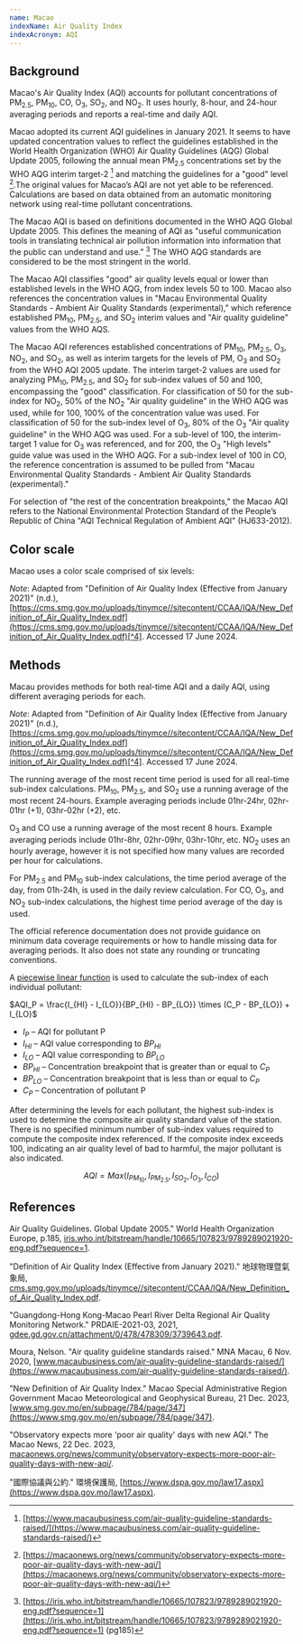 ```yaml
---
name: Macao
indexName: Air Quality Index
indexAcronym: AQI
---
```



## Background

Macao's Air Quality Index (AQI) accounts for pollutant concentrations of PM<sub>2.5</sub>, PM<sub>10</sub>, CO, O<sub>3</sub>, SO<sub>2</sub>, and NO<sub>2</sub>. It uses hourly, 8-hour, and 24-hour averaging periods and reports a real-time and daily AQI.

Macao adopted its current AQI guidelines in January 2021. It seems to have updated concentration values to reflect the guidelines established in the World Health Organization (WHO) Air Quality Guidelines (AQG) Global Update 2005, following the annual mean PM<sub>2.5</sub> concentrations set by the WHO AQG interim target-2 [^1] and matching the guidelines for a "good" level [^2].The original values for Macao’s AQI are not yet able to be referenced. Calculations are based on data obtained from an automatic monitoring network using real-time pollutant concentrations.

The Macao AQI is based on definitions documented in the WHO AQG Global Update 2005. This defines the meaning of AQI as "useful communication tools in translating technical air pollution information into information that the public can understand and use." [^3] The WHO AQG standards are considered to be the most stringent in the world.

The Macao AQI classifies "good" air quality levels equal or lower than established levels in the WHO AQG, from index levels 50 to 100. Macao also references the concentration values in "Macau Environmental Quality Standards - Ambient Air Quality Standards (experimental)," which reference established PM<sub>10</sub>, PM<sub>2.5</sub>, and SO<sub>2</sub> interim values and "Air quality guideline" values from the WHO AQS.

The Macao AQI references established concentrations of PM<sub>10</sub>, PM<sub>2.5</sub>, O<sub>3</sub>, NO<sub>2</sub>, and SO<sub>2</sub>, as well as interim targets for the levels of PM, O<sub>3</sub> and SO<sub>2</sub> from the WHO AQI 2005 update. The interim target-2 values are used for analyzing PM<sub>10</sub>, PM<sub>2.5</sub>, and SO<sub>2</sub> for sub-index values of 50 and 100, encompassing the "good" classification. For classification of 50 for the sub-index for NO<sub>2</sub>, 50% of the NO<sub>2</sub> "Air quality guideline" in the WHO AQG was used, while for 100, 100% of the concentration value was used. For classification of 50 for the sub-index level of O<sub>3</sub>, 80% of the O<sub>3</sub> "Air quality guideline" in the WHO AQG was used. For a sub-level of 100, the interim-target 1 value for O<sub>3</sub> was referenced, and for 200, the O<sub>3</sub> "High levels" guide value was used in the WHO AQG. For a sub-index level of 100 in CO, the reference concentration is assumed to be pulled from "Macau Environmental Quality Standards - Ambient Air Quality Standards (experimental)."

For selection of "the rest of the concentration breakpoints," the Macao AQI refers to the National Environmental Protection Standard of the People’s Republic of China "AQI Technical Regulation of Ambient AQI" (HJ633-2012).

## Color scale

Macao uses a color scale comprised of six levels:

<ColorScale index="macao" value={true} />

_Note_: Adapted from "Definition of Air Quality Index (Effective from January 2021)" (n.d.), [https://cms.smg.gov.mo/uploads/tinymce//sitecontent/CCAA/IQA/New_Definition_of_Air_Quality_Index.pdf](https://cms.smg.gov.mo/uploads/tinymce//sitecontent/CCAA/IQA/New_Definition_of_Air_Quality_Index.pdf)[^4]. Accessed 17 June 2024.

## Methods

Macau provides methods for both real-time AQI and a daily AQI, using different averaging periods for each.

_Note_: Adapted from "Definition of Air Quality Index (Effective from January 2021)" (n.d.), [https://cms.smg.gov.mo/uploads/tinymce//sitecontent/CCAA/IQA/New_Definition_of_Air_Quality_Index.pdf](https://cms.smg.gov.mo/uploads/tinymce//sitecontent/CCAA/IQA/New_Definition_of_Air_Quality_Index.pdf)[^4]. Accessed 17 June 2024.

The running average of the most recent time period is used for all real-time sub-index calculations. PM<sub>10</sub>, PM<sub>2.5</sub>, and SO<sub>2</sub> use a running average of the most recent 24-hours. Example averaging periods include 01hr-24hr, 02hr-01hr (+1), 03hr-02hr (+2), etc.

O<sub>3</sub> and CO use a running average of the most recent 8 hours. Example averaging periods include 01hr-8hr, 02hr-09hr, 03hr-10hr, etc. NO<sub>2</sub> uses an hourly average, however it is not specified how many values are recorded per hour for calculations.

For PM<sub>2.5</sub> and PM<sub>10</sub> sub-index calculations, the time period average of the day, from 01h-24h, is used in the daily review calculation. For CO, O<sub>3</sub>, and NO<sub>2</sub> sub-index calculations, the highest time period average of the day is used.

<Admonition type="note">
  The official reference documentation does not provide guidance on minimum data
  coverage requirements or how to handle missing data for averaging periods. It
  also does not state any rounding or truncating conventions.
</Admonition>

A [piecewise linear function](/methods#piecewise-linear-function) is used to calculate the sub-index of each individual pollutant:

$AQI_P = \frac{I_{HI} - I_{LO}}{BP_{HI} - BP_{LO}} \times (C_P - BP_{LO}) + I_{LO}$

- $I_P$ – AQI for pollutant P
- $I_{HI}$ – AQI value corresponding to $BP_{HI}$
- $I_{LO}$ – AQI value corresponding to $BP_{LO}$
- $BP_{HI}$ – Concentration breakpoint that is greater than or equal to $C_P$
- $BP_{LO}$ – Concentration breakpoint that is less than or equal to $C_P$
- $C_P$ – Concentration of pollutant P

After determining the levels for each pollutant, the highest sub-index is used to determine the composite air quality standard value of the station. There is no specified minimum number of sub-index values required to compute the composite index referenced. If the composite index exceeds 100, indicating an air quality level of bad to harmful, the major pollutant is also indicated.

$$
{AQI} = {Max}({I}_{PM_{10}},{I}_{PM_{2.5}},{I}_{SO_{2}},{I}_{O_{3}},{I}_{CO})
$$

## References

[^1]: [https://www.macaubusiness.com/air-quality-guideline-standards-raised/](https://www.macaubusiness.com/air-quality-guideline-standards-raised/)
[^2]: [https://macaonews.org/news/community/observatory-expects-more-poor-air-quality-days-with-new-aqi/](https://macaonews.org/news/community/observatory-expects-more-poor-air-quality-days-with-new-aqi/)
[^3]: [https://iris.who.int/bitstream/handle/10665/107823/9789289021920-eng.pdf?sequence=1](https://iris.who.int/bitstream/handle/10665/107823/9789289021920-eng.pdf?sequence=1) (pg185)
[^4]: [https://cms.smg.gov.mo/uploads/tinymce//sitecontent/CCAA/IQA/New_Definition_of_Air_Quality_Index.pdf](https://cms.smg.gov.mo/uploads/tinymce//sitecontent/CCAA/IQA/New_Definition_of_Air_Quality_Index.pdf)

Air Quality Guidelines. Global Update 2005." World Health Organization Europe, p.185, [iris.who.int/bitstream/handle/10665/107823/9789289021920-eng.pdf?sequence=1](https://iris.who.int/bitstream/handle/10665/107823/9789289021920-eng.pdf?sequence=1).

"Definition of Air Quality Index (Effective from January 2021)." 地球物理暨氣象局, [cms.smg.gov.mo/uploads/tinymce//sitecontent/CCAA/IQA/New_Definition_of_Air_Quality_Index.pdf](https://cms.smg.gov.mo/uploads/tinymce//sitecontent/CCAA/IQA/New_Definition_of_Air_Quality_Index.pdf).

"Guangdong-Hong Kong-Macao Pearl River Delta Regional Air Quality Monitoring Network." PRDAIE-2021-03, 2021, [gdee.gd.gov.cn/attachment/0/478/478309/3739643.pdf](https://gdee.gd.gov.cn/attachment/0/478/478309/3739643.pdf).

Moura, Nelson. "Air quality guideline standards raised." MNA Macau, 6 Nov. 2020, [www.macaubusiness.com/air-quality-guideline-standards-raised/](https://www.macaubusiness.com/air-quality-guideline-standards-raised/).

"New Definition of Air Quality Index." Macao Special Administrative Region Government Macao Meteorological and Geophysical Bureau, 21 Dec. 2023, [www.smg.gov.mo/en/subpage/784/page/347](https://www.smg.gov.mo/en/subpage/784/page/347).

"Observatory expects more 'poor air quality' days with new AQI." The Macao News, 22 Dec. 2023, [macaonews.org/news/community/observatory-expects-more-poor-air-quality-days-with-new-aqi/](https://macaonews.org/news/community/observatory-expects-more-poor-air-quality-days-with-new-aqi/).

"國際協議與公約." 環境保護局, [https://www.dspa.gov.mo/law17.aspx](https://www.dspa.gov.mo/law17.aspx).
